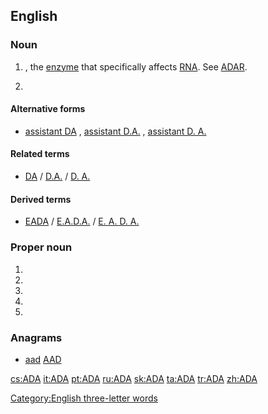 {{also|ada|Ada|ADA|āda|ādā|aða|-ada|A.D.A.|A. D. A.}}
==English==

===Noun===
{{en-noun}}

# {{initialism of|[[adenosine]] [[deaminase]]|nodot=1|lang=en}}, the [[enzyme]]  that specifically affects [[RNA]]. See [[ADAR]].
# {{initialism of|[[assistant]] [[district attorney]]|lang=en}}

====Alternative forms====
* {{sense|assistant district attorney}} [[assistant DA]] , [[assistant D.A.]] , [[assistant D. A.]]

====Related terms====
* {{sense|[[assistant district attorney]]}} [[DA]] / [[D.A.]] / [[D. A.]] {{gloss|[[district attorney]]}}

====Derived terms====
* {{sense|assistant district attorney}} [[EADA]] / [[E.A.D.A.]] / [[E. A. D. A.]] {{gloss|[[executive assistant district attorney]]}}

===Proper noun===
{{en-proper noun}}

# {{initialism of|[[w:American Dental Association|American Dental Association]]|lang=en}}
# {{initialism of|[[w:Americans for Democratic Action|Americans for Democratic Action]]|lang=en}}
# {{initialism of|[[w:Americans with Disabilities Act|Americans with Disabilities Act]]|lang=en}}
# {{initialism of|[[w:American Diabetes Association|American Diabetes Association]]|lang=en}}
# {{initialism of|[[w:Air Defense Artillery Branch (United States Army)|Air Defense Artillery]]|lang=en}}

===Anagrams===
* [[aad#English|aad]] [[AAD#English|AAD]]

[[Category:English three-letter words]]

[[cs:ADA]]
[[it:ADA]]
[[pt:ADA]]
[[ru:ADA]]
[[sk:ADA]]
[[ta:ADA]]
[[tr:ADA]]
[[zh:ADA]]